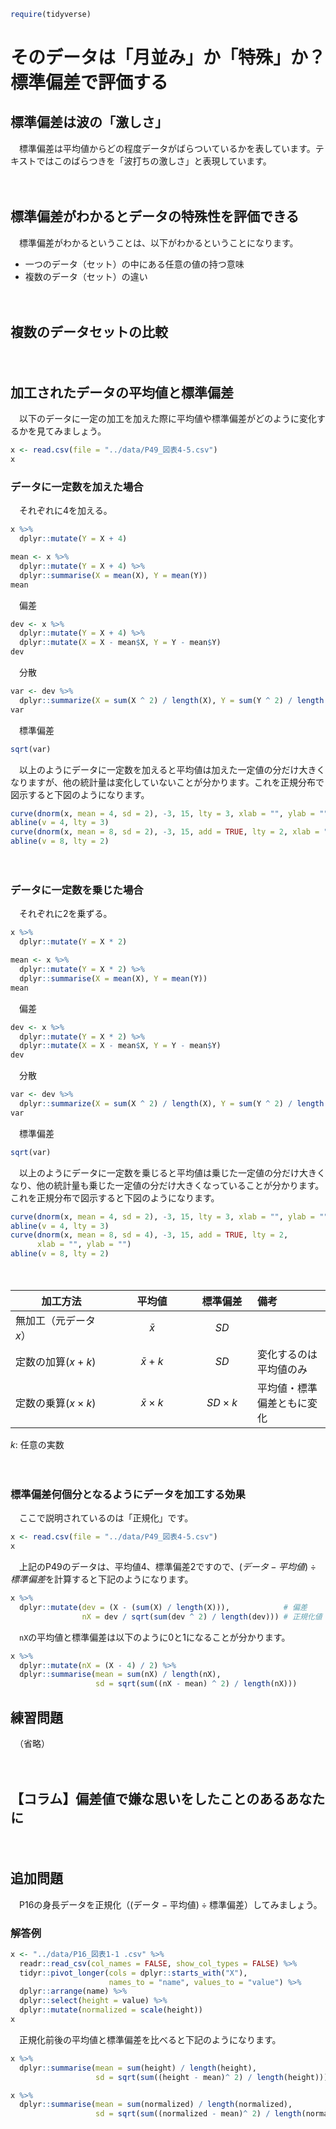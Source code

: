 ```r
require(tidyverse)
```

# そのデータは「月並み」か「特殊」か？ 標準偏差で評価する


## 標準偏差は波の「激しさ」

　標準偏差は平均値からどの程度データがばらついているかを表しています。テキストではこのばらつきを「波打ちの激しさ」と表現しています。

　  

## 標準偏差がわかるとデータの特殊性を評価できる

　標準偏差がわかるということは、以下がわかるということになります。

* 一つのデータ（セット）の中にある任意の値の持つ意味
* 複数のデータ（セット）の違い

　

## 複数のデータセットの比較

　  

## 加工されたデータの平均値と標準偏差

　以下のデータに一定の加工を加えた際に平均値や標準偏差がどのように変化するかを見てみましょう。
```r
x <- read.csv(file = "../data/P49_図表4-5.csv")
x
```


### データに一定数を加えた場合 {.unnumbered}

　それぞれに$4$を加える。
```r
x %>% 
  dplyr::mutate(Y = X + 4)
```

```r
mean <- x %>% 
  dplyr::mutate(Y = X + 4) %>% 
  dplyr::summarise(X = mean(X), Y = mean(Y))
mean
```
　偏差
```r
dev <- x %>% 
  dplyr::mutate(Y = X + 4) %>% 
  dplyr::mutate(X = X - mean$X, Y = Y - mean$Y)
dev
```

　分散
```r
var <- dev %>% 
  dplyr::summarize(X = sum(X ^ 2) / length(X), Y = sum(Y ^ 2) / length(Y))
var
```
　標準偏差
```r
sqrt(var)
```

　以上のようにデータに一定数を加えると平均値は加えた一定値の分だけ大きくなりますが、他の統計量は変化していないことが分かります。これを正規分布で図示すると下図のようになります。
```r
curve(dnorm(x, mean = 4, sd = 2), -3, 15, lty = 3, xlab = "", ylab = "")
abline(v = 4, lty = 3)
curve(dnorm(x, mean = 8, sd = 2), -3, 15, add = TRUE, lty = 2, xlab = "", ylab = "")
abline(v = 8, lty = 2)
```

　  

### データに一定数を乗じた場合 {.unnumbered}

　それぞれに$2$を乗ずる。
```r
x %>% 
  dplyr::mutate(Y = X * 2)
```

```r
mean <- x %>% 
  dplyr::mutate(Y = X * 2) %>% 
  dplyr::summarise(X = mean(X), Y = mean(Y))
mean
```
　偏差
```r
dev <- x %>% 
  dplyr::mutate(Y = X * 2) %>% 
  dplyr::mutate(X = X - mean$X, Y = Y - mean$Y)
dev
```

　分散
```r
var <- dev %>% 
  dplyr::summarize(X = sum(X ^ 2) / length(X), Y = sum(Y ^ 2) / length(Y))
var
```

　標準偏差
```r
sqrt(var)
```

　以上のようにデータに一定数を乗じると平均値は乗じた一定値の分だけ大きくなり、他の統計量も乗じた一定値の分だけ大きくなっていることが分かります。これを正規分布で図示すると下図のようになります。
```r
curve(dnorm(x, mean = 4, sd = 2), -3, 15, lty = 3, xlab = "", ylab = "")
abline(v = 4, lty = 3)
curve(dnorm(x, mean = 8, sd = 4), -3, 15, add = TRUE, lty = 2,
      xlab = "", ylab = "")
abline(v = 8, lty = 2)
```

　  

加工方法                 | 平均値             | 標準偏差      | 備考
-------------------------|:------------------:|:-------------:|:-----------------
無加工（元データ$x$）    | $\bar{x}$          | $SD$          | 
定数の加算($x + k$)      | $\bar{x} + k$      | $SD$          | 変化するのは平均値のみ
定数の乗算($x \times k$) | $\bar{x} \times k$ | $SD \times k$ | 平均値・標準偏差ともに変化

$k$: 任意の実数

　  

### 標準偏差何個分となるようにデータを加工する効果 {.unnumbered}

　ここで説明されているのは「正規化」です。
```r
x <- read.csv(file = "../data/P49_図表4-5.csv")
x
```

　上記のP49のデータは、平均値$4$、標準偏差$2$ですので、$(データ - 平均値) \div 標準偏差$を計算すると下記のようになります。
```r
x %>% 
  dplyr::mutate(dev = (X - (sum(X) / length(X))),            # 偏差
                nX = dev / sqrt(sum(dev ^ 2) / length(dev))) # 正規化値
```

　`nX`の平均値と標準偏差は以下のように$0$と$1$になることが分かります。
```r
x %>% 
  dplyr::mutate(nX = (X - 4) / 2) %>% 
  dplyr::summarise(mean = sum(nX) / length(nX),
                   sd = sqrt(sum((nX - mean) ^ 2) / length(nX)))
```


## 練習問題 {.unnumbered}

　（省略）

　  

## 【コラム】偏差値で嫌な思いをしたことのあるあなたに {.unnumbered}

　  

## 追加問題 {.unnumbered}

　P16の身長データを正規化（$(\mbox{データ} - \mbox{平均値}) \div \mbox{標準偏差}$）してみましょう。


### 解答例 {.unnumbered}
```r
x <- "../data/P16_図表1-1 .csv" %>% 
  readr::read_csv(col_names = FALSE, show_col_types = FALSE) %>% 
  tidyr::pivot_longer(cols = dplyr::starts_with("X"),
                      names_to = "name", values_to = "value") %>% 
  dplyr::arrange(name) %>% 
  dplyr::select(height = value) %>% 
  dplyr::mutate(normalized = scale(height))
x
```

　正規化前後の平均値と標準偏差を比べると下記のようになります。
```r
x %>% 
  dplyr::summarise(mean = sum(height) / length(height),
                   sd = sqrt(sum((height - mean)^ 2) / length(height)))

x %>% 
  dplyr::summarise(mean = sum(normalized) / length(normalized),
                   sd = sqrt(sum((normalized - mean)^ 2) / length(normalized)))
```

